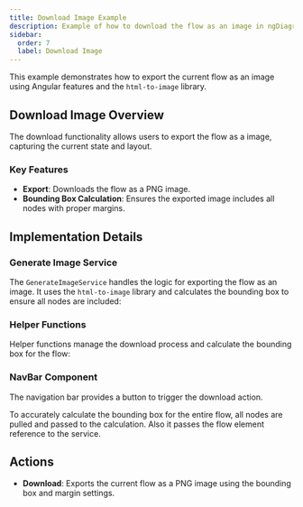```yaml
---
title: Download Image Example
description: Example of how to download the flow as an image in ngDiagram
sidebar:
  order: 7
  label: Download Image
---
```



This example demonstrates how to export the current flow as an image using Angular features and the `html-to-image` library.

## Download Image Overview

The download functionality allows users to export the flow as a image, capturing the current state and layout.

### Key Features

- **Export**: Downloads the flow as a PNG image.
- **Bounding Box Calculation**: Ensures the exported image includes all nodes with proper margins.

## Implementation Details

### Generate Image Service

The `GenerateImageService` handles the logic for exporting the flow as an image. It uses the `html-to-image` library and calculates the bounding box to ensure all nodes are included:

<CodeSnippet relativePath="examples/download-image/generate-image.service.ts" />

### Helper Functions

Helper functions manage the download process and calculate the bounding box for the flow:

<CodeSnippet relativePath="examples/download-image/generate-image.helper.ts" />

### NavBar Component

The navigation bar provides a button to trigger the download action.

To accurately calculate the bounding box for the entire flow, all nodes are pulled and passed to the calculation.
Also it passes the flow element reference to the service.

<CodeSnippet relativePath="examples/download-image/nav-bar/nav-bar.component.ts" />

## Actions

- **Download**: Exports the current flow as a PNG image using the bounding box and margin settings.

<DownloadImage />
<ExampleViewer dirName="download-image" />
